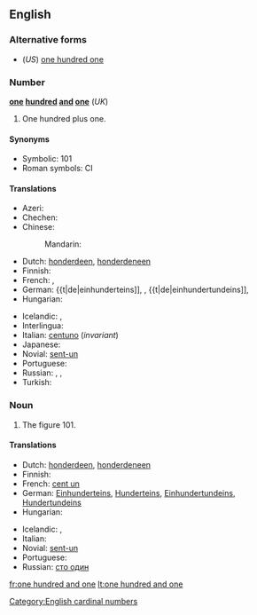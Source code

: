 ==English==

===Alternative forms===
* (''US'') [[one hundred one]]

===Number===
'''[[one]] [[hundred]] [[and]] [[one]]''' (''UK'')

# One hundred plus one.

====Synonyms====
* Symbolic: 101
* Roman symbols: CI

====Translations====
{{trans-top|one hundred plus one}}
* Azeri: {{t|az|yüz bir}}
* Chechen: {{tø|ce|бIе цхьаъ|tr=bje cxha’}}
* Chinese:
*: Mandarin: {{t|zh|一百一|tr=yībǎi yī|sc=Hani}}
* Dutch: [[honderdeen]], [[honderdeneen]]
* Finnish: {{t+|fi|satayksi}}
* French: {{t|fr|cent un|m}}, {{t|fr|cent une|f}}
* German: {{t|de|einhunderteins]], {{t|de|hunderteins}}, {{t|de|einhundertundeins]], {{t|de|hundertundeins}}
* Hungarian: {{t+|hu|százegy}}
{{trans-mid}}
* Icelandic: {{t+|is|hundrað og einn|m}}, {{t|is|eitthundrað og einn|m}}
* Interlingua: {{t|ia|cento un}}
* Italian: [[centuno]] (''invariant'')
* Japanese: {{t|ja|一百一|tr=いっぴゃくいち, ippyaku ichi|sc=Jpan}}
* Novial: [[sent-un]]
* Portuguese: {{t-|pt|cento e um}}
* Russian: {{qualifier|noun use singular}} {{t|ru|сто один|tr=sto odín|m}}, {{t|ru|сто одна|tr=sto odná|f}}, {{t|ru|сто одно|tr=sto odnó|n}}
* Turkish: {{t|tr|yüz bir}}
{{trans-bottom}}

===Noun===
{{en-noun|sg=[[one]] [[hundred]] [[and]] [[one]]|-}}

# The figure 101.

====Translations====
{{trans-top|figure 101}}
* Dutch: [[honderdeen]], [[honderdeneen]]
* Finnish: {{t+|fi|satayksi}}
* French: [[cent un]] {{m}}
* German: [[Einhunderteins]], [[Hunderteins]], [[Einhundertundeins]], [[Hundertundeins]]
* Hungarian: {{t+|hu|százegy}}
{{trans-mid}}
* Icelandic: {{t+|is|hundrað og einn|m}}, {{t|is|eitthundrað og einn|m}}
* Italian: {{t-|it|centuno}}
* Novial: [[sent-un]]
* Portuguese: {{t-|pt|cento e um}}
* Russian: [[сто один]]
{{trans-bottom}}

[[Category:English cardinal numbers]]

[[fr:one hundred and one]]
[[lt:one hundred and one]]